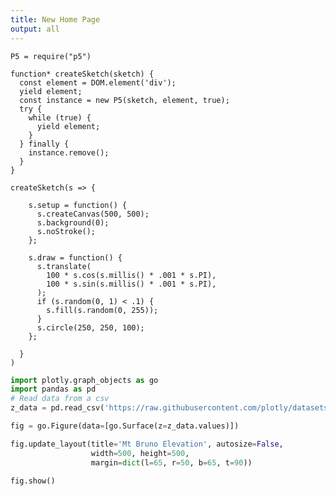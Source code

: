 ```yaml
---
title: New Home Page
output: all
---
```



```ojs
P5 = require("p5")
```

```ojs
function* createSketch(sketch) {
  const element = DOM.element('div');
  yield element;
  const instance = new P5(sketch, element, true);
  try {
    while (true) {
      yield element;
    }
  } finally {
    instance.remove();
  }
}

createSketch(s => {
  
    s.setup = function() {
      s.createCanvas(500, 500);
      s.background(0);
      s.noStroke();
    };
    
    s.draw = function() {
      s.translate(
        100 * s.cos(s.millis() * .001 * s.PI),
        100 * s.sin(s.millis() * .001 * s.PI),
      );
      if (s.random(0, 1) < .1) {
        s.fill(s.random(0, 255));
      }
      s.circle(250, 250, 100);
    };
    
  }
)
```

```python
import plotly.graph_objects as go
import pandas as pd
# Read data from a csv
z_data = pd.read_csv('https://raw.githubusercontent.com/plotly/datasets/master/api_docs/mt_bruno_elevation.csv')

fig = go.Figure(data=[go.Surface(z=z_data.values)])

fig.update_layout(title='Mt Bruno Elevation', autosize=False,
                  width=500, height=500,
                  margin=dict(l=65, r=50, b=65, t=90))

fig.show()
```